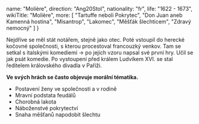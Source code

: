 
  name: "Molière",
  direction: "Ang20Stol",
  nationality: "fr",
  life: "1622 - 1673",
  wikiTitle: "Molière",
  more: [
      "Tartuffe neboli Pokrytec",
      "Don Juan aneb Kamenná hostina",
      "Misantrop",
      "Lakomec",
      "Měšťák šlechticem",
      "Zdravý nemocný"
  ]
}

<Author author={author} wikiText />

Nejdříve se měl stát notářem, stejně jako otec. 
Poté vstoupil do herecké kočovné společnosti, s kterou procestoval francouzký venkov. Tam se setkal s italskými komediemi -> po jejich vzoru napsal své první hry.
Učil se jak psát komedie. Po vystoupení před králem Ludvíkem XVI. se stal ředitelem královského divadla v Paříži.

**Ve svých hrách se často objevuje morální tématika.**
- Postavení ženy ve společnosti a v rodině
- Mravní podstata feudálů
- Chorobná lakota
- Náboženstvé pokrytectví
- Snaha měšťanů napodobit šlechtu